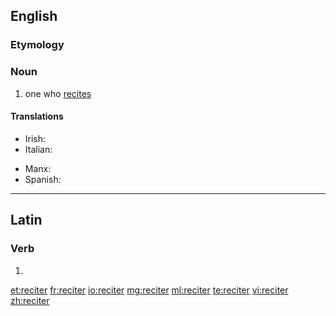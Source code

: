 {{also|réciter}}
==English==

===Etymology===
{{suffix|recite|er}}

===Noun===
{{en-noun}}

# one who [[recite]]s

====Translations====
{{trans-top|one who recites}}
* Irish: {{t-|ga|aithriseoir|m}}
* Italian: {{qualifier|of poetry}} {{t-|it|declamatore|m}}
{{trans-mid}}
* Manx: {{t-|gv|aaloayreyder|m}}
* Spanish: {{qualifier|of poetry}} {{t-|es|rapsoda|m|f}}
{{trans-bottom}}

----

==Latin==

===Verb===
{{la-verb-form|reciter}}

# {{conjugation of|recitō||1|s|pres|pass|sub|lang=la}}{{la-conj-form-gloss|recito|1|s|pres|pass|sub}}

[[et:reciter]]
[[fr:reciter]]
[[io:reciter]]
[[mg:reciter]]
[[ml:reciter]]
[[te:reciter]]
[[vi:reciter]]
[[zh:reciter]]